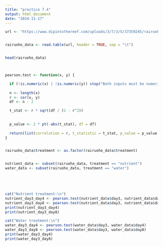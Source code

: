 ```yaml
---
title: "practice 7.4"
output: html_document
date: "2024-11-17"
---
```

```r

url <- "https://www.dipintothereef.com/uploads/3/7/3/5/37359245/rairuoho.txt"


rairuoho_data <- read.table(url, header = TRUE, sep = "\t")


head(rairuoho_data)



pearson.test <- function(x, y) {

  if (!is.numeric(x) | !is.numeric(y)) stop("Both inputs must be numeric")
  
  n <- length(x)  
  r <- cor(x, y)  
  df <- n - 2    

  t_stat <- r * sqrt(df / (1 - r^2))
  
 
  p_value <- 2 * pt(-abs(t_stat), df = df)
  
  return(list(correlation = r, t_statistic = t_stat, p_value = p_value, df = df))
}


rairuoho_data$treatment <- as.factor(rairuoho_data$treatment)


nutrient_data <- subset(rairuoho_data, treatment == "nutrient")
water_data <- subset(rairuoho_data, treatment == "water")





cat("Nutrient treatment:\n")
nutrient_day3_day4 <- pearson.test(nutrient_data$day3, nutrient_data$day4)
nutrient_day3_day8 <- pearson.test(nutrient_data$day3, nutrient_data$day8)
print(nutrient_day3_day4)
print(nutrient_day3_day8)

cat("Water treatment:\n")
water_day3_day4 <- pearson.test(water_data$day3, water_data$day4)
water_day3_day8 <- pearson.test(water_data$day3, water_data$day8)
print(water_day3_day4)
print(water_day3_day8)

```

